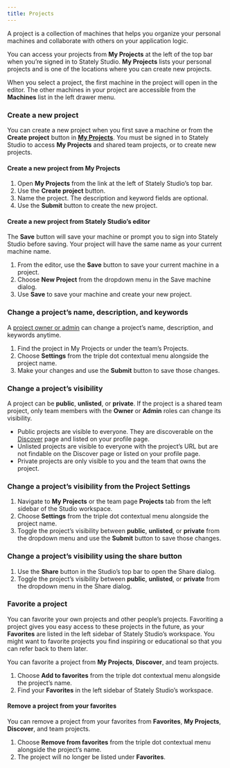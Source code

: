 ```yaml
---
title: Projects
---
```


A project is a collection of machines that helps you organize your personal machines and collaborate with others on your application logic.

<p>
  <ThemedImage
    alt="Stately Studio My Projects page showing three pages of projects along with each project’s name, number of machines, and whether the project is public, private, or unlisted."
    sources={{
      light: '/assets/projects/my-projects.png',
      dark: '/assets/projects/my-projects-dm.png',
    }}
  />
</p>

You can access your projects from **My Projects** at the left of the top bar when you’re signed in to Stately Studio. **My Projects** lists your personal projects and is one of the locations where you can create new projects.

When you select a project, the first machine in the project will open in the editor. The other machines in your project are accessible from the **Machines** list in the left drawer menu.

<p>
  <ThemedImage
    alt="Stately Studio editor showing the Machines list in the left drawer for the Stately Studio Tutorials project. The selected machine is called ‘Parent states.’"
    sources={{
      light: '/assets/projects/machines-list.png',
      dark: '/assets/projects/machines-list-dm.png',
    }}
  />
</p>

### Create a new project

You can create a new project when you first save a machine or from the **Create project** button in [**My Projects**](/#my-projects). You must be signed in to Stately Studio to access **My Projects** and shared team projects, or to create new projects.

#### Create a new project from **My Projects**

1. Open **My Projects** from the link at the left of Stately Studio’s top bar.
2. Use the **Create project** button.
3. Name the project. The description and keyword fields are optional.
4. Use the **Submit** button to create the new project.

#### Create a new project from Stately Studio’s editor

The **Save** button will save your machine or prompt you to sign into Stately Studio before saving. Your project will have the same name as your current machine name.

1. From the editor, use the **Save** button to save your current machine in a project.
2. Choose **New Project** from the dropdown menu in the Save machine dialog.
3. Use **Save** to save your machine and create your new project.

<!-- TODO: ### How to move a machine between projects -->

### Change a project’s name, description, and keywords

A [project owner or admin](/projects.mdx#team-roles) can change a project’s name, description, and keywords anytime.

1. Find the project in My Projects or under the team’s Projects.
2. Choose **Settings** from the <MoreHorizontal size={18} /> triple dot contextual menu alongside the project name.
3. Make your changes and use the **Submit** button to save those changes.

### Change a project’s visibility

A project can be **public**, **unlisted**, or **private**. If the project is a shared team project, only team members with the **Owner** or **Admin** roles can change its visibility.

- Public projects are visible to everyone. They are discoverable on the [Discover](/discover.mdx) page and listed on your profile page.
- Unlisted projects are visible to everyone with the project’s URL but are not findable on the Discover page or listed on your profile page.
- Private projects are only visible to you and the team that owns the project.

### Change a project’s visibility from the Project Settings

1. Navigate to **My Projects** or the team page **Projects** tab from the left sidebar of the Studio workspace.
2. Choose **Settings** from the <MoreHorizontal size={18} /> triple dot contextual menu alongside the project name.
3. Toggle the project’s visibility between **public**, **unlisted**, or **private** from the dropdown menu and use the **Submit** button to save those changes.

### Change a project’s visibility using the share button

1. Use the **Share** button in the Studio’s top bar to open the Share dialog.
2. Toggle the project’s visibility between **public**, **unlisted**, or **private** from the dropdown menu in the Share dialog.

### Favorite a project

You can favorite your own projects and other people’s projects. Favoriting a project gives you easy access to these projects in the future, as your **Favorites** are listed in the left sidebar of Stately Studio’s workspace. You might want to favorite projects you find inspiring or educational so that you can refer back to them later.

You can favorite a project from **My Projects**, **Discover**, and team projects.

1. Choose **Add to favorites** from the <MoreHorizontal size={18} /> triple dot contextual menu alongside the project’s name.
2. Find your **Favorites** in the left sidebar of Stately Studio’s workspace.

#### Remove a project from your favorites

You can remove a project from your favorites from **Favorites**, **My Projects**, **Discover**, and team projects.

1. Choose **Remove from favorites** from the <MoreHorizontal size={18} /> triple dot contextual menu alongside the project’s name.
2. The project will no longer be listed under **Favorites**.
